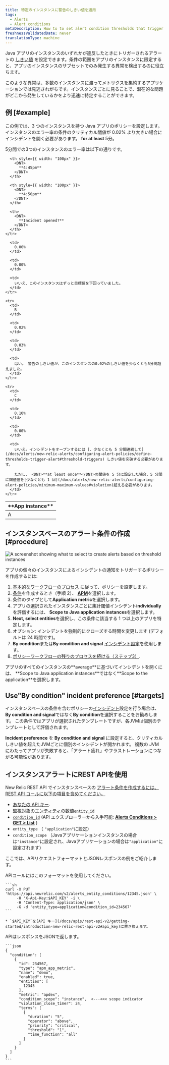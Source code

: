 ```yaml
---
title: 特定のインスタンスに警告のしきい値を適用
tags:
  - Alerts
  - Alert conditions
metaDescription: How to to set alert condition thresholds that trigger when they are breached by any of your Java app's instances.
freshnessValidatedDate: never
translationType: machine
---
```


Java アプリのインスタンスのいずれかが違反したときにトリガーされるアラートの [しきい値](/docs/using-new-relic/welcome-new-relic/get-started/glossary#alert-threshold) を設定できます。条件の範囲をアプリのインスタンスに限定すると、アプリのインスタンスのサブセットでのみ発生する異常を検出するのに役立ちます。

このような異常は、多数のインスタンスに渡ってメトリクスを集約するアプリケーションでは見逃されがちです。インスタンスごとに見ることで、潜在的な問題がどこから発生しているかをより迅速に特定することができます。

## 例 [#example]

この例では、3 つのインスタンスを持つ Java アプリのポリシーを設定します。 インスタンスのエラー率の条件のクリティカル閾値が 0.02% より大きい場合にインシデントを開く必要があります。 <DNT>**for at least**</DNT> 5分。

5分間での3つのインスタンスのエラー率は以下の通りです。

<table>
  <thead>
    <tr>
      <th style={{ width: "100px" }}>
        <DNT>
          **App instance**
        </DNT>
      </th>

      <th style={{ width: "100px" }}>
        <DNT>
          **4:45pm**
        </DNT>
      </th>

      <th style={{ width: "100px" }}>
        <DNT>
          **4:50pm**
        </DNT>
      </th>

      <th>
        <DNT>
          **Incident opened?**
        </DNT>
      </th>
    </tr>
  </thead>

  <tbody>
    <tr>
      <td>
        A
      </td>

      <td>
        0.00%
      </td>

      <td>
        0.00%
      </td>

      <td>
        いいえ、このインスタンスはずっと目標値を下回っていました。
      </td>
    </tr>

    <tr>
      <td>
        B
      </td>

      <td>
        0.02%
      </td>

      <td>
        0.03%
      </td>

      <td>
        はい。 警告のしきい値が、このインスタンスの0.02%のしきい値を少なくとも5分間超えました。
      </td>
    </tr>

    <tr>
      <td>
        C
      </td>

      <td>
        0.10%
      </td>

      <td>
        0.00%
      </td>

      <td>
        いいえ。インシデントをオープンするには [、少なくとも 5 分間連続して](/docs/alerts/new-relic-alerts/configuring-alert-policies/define-thresholds-trigger-alert#threshold-triggers) しきい値を突破する必要があります。

        ただし、 <DNT>**at least once**</DNT>の閾値を 5 分に設定した場合、5 分間に閾値値を[少なくとも 1 回](/docs/alerts/new-relic-alerts/configuring-alert-policies/minimum-maximum-values#violation)超える必要があります。
      </td>
    </tr>
  </tbody>
</table>

## インスタンスベースのアラート条件の作成 [#procedure]

<img title="Create alerts based on threshold instances" alt="A screenshot showing what to select to create alerts based on threshold instances" src="/images/alerts_screenshot-crop_thresholds-instances.webp" />

アプリの個々のインスタンスによるインシデントの通知をトリガーするポリシーを作成するには:

1. [基本的なワークフローのプロセス](/docs/alerts/new-relic-alerts/configuring-alert-policies/alert-policy-workflow#alert-policy-process) に従って、ポリシーを設定します。
2. [条件](/docs/alerts/create-alert/create-alert-condition/alert-conditions)を作成するとき（手順 2）、 [<DNT>**APM**</DNT>](/docs/alerts/new-relic-alerts/configuring-alert-policies/select-product-targets-alert-condition)を選択します。
3. 条件のタイプとして<DNT>**Application metric**</DNT>を選択します。
4. アプリの選択されたインスタンスごとに集計閾値インシデント<DNT>**individually**</DNT>を評価するには、 <DNT>**Scope to Java application instances**</DNT>を選択します。
5. <DNT>**Next, select entities**</DNT>を選択し、この条件に該当する 1 つ以上のアプリを特定します。
6. オプション: <InlinePopover type="alerts" />インシデントを強制的にクローズする時間を変更します (デフォルトは 24 時間です)。
7. <DNT>**By condition**</DNT>または<DNT>**By condition and signal**</DNT> [インシデント設定](/docs/alerts/new-relic-alerts/reviewing-alert-incidents/specify-when-new-relic-creates-incidents)を使用します。
8. [ポリシーワークフローの残りのプロセスを続ける（ステップ3）](/docs/alerts/new-relic-alerts/configuring-alert-policies/alert-policy-workflow#alert-policy-process).

<Callout variant="tip">
  アプリのすべてのインスタンスの<DNT>**average**</DNT>に基づいてインシデントを開くには、 <DNT>**Scope to Java application instances**</DNT>ではなく<DNT>**Scope to the application**</DNT>を選択します。
</Callout>

## Use&quot;By condition&quot; incident preference [#targets]

インスタンスベースの条件を含むポリシーの[インシデント](/docs/alerts/new-relic-alerts/reviewing-alert-incidents/specify-when-new-relic-creates-incidents)設定を行う場合は、 <DNT>**By condition and signal**</DNT>ではなく<DNT>**By condition**</DNT>を選択することをお勧めします。 この条件ではアプリが選択されたテンプレートですが、各JVMは個別のテンプレートとして評価されます。

<DNT>**Incident preference**</DNT> を <DNT>**By condition and signal**</DNT> に設定すると、クリティカルしきい値を超えたJVMごとに個別のインシデントが開かれます。 複数の JVM にわたってアプリが失敗すると、「アラート疲れ」やフラストレーションにつながる可能性があります。

## インスタンスアラートにREST APIを使用

New Relic REST API でインスタンスベースの [アラート条件を作成するには、REST API コールに以下の項目を含めてください。](/docs/alerts/new-relic-alerts/rest-api-alerts/manage-entities-alerts-conditions)

[](/docs/alerts/new-relic-alerts/rest-api-alerts/manage-entities-alerts-conditions)

* [](/docs/alerts/new-relic-alerts/rest-api-alerts/manage-entities-alerts-conditions)
  [あなたの ](/docs/alerts/new-relic-alerts/rest-api-alerts/manage-entities-alerts-conditions)[API キー](/docs/apis/rest-api-v2/getting-started/introduction-new-relic-rest-api-v2#api_key).
* 監視対象の[エンティティ](/docs/using-new-relic/welcome-new-relic/get-started/glossary#entity)の数値[`entity_id`](/docs/using-new-relic/welcome-new-relic/get-started/glossary#entity)
* [`condition_id`](/docs/using-new-relic/welcome-new-relic/get-started/glossary#alert-condition) (API エクスプローラーから入手可能: [<DNT>**Alerts Conditions &gt; GET &gt; List**</DNT>](https://rpm.newrelic.com/api/explore/alerts_entity_conditions/list) )
* `entity_type` （ `"application"`に設定）
* `condition_scope` （Javaアプリケーションインスタンスの場合は`"instance"`に設定され、Javaアプリケーションの場合は`"application"`に設定されます）

ここでは、APIリクエストフォーマットとJSONレスポンスの例をご紹介します。

<CollapserGroup>
  <Collapser id="instance-api" title="インスタンスアラートAPIコール">
    APIコールにはこのフォーマットを使用してください。

    ```sh
    curl -X PUT 'https://api.newrelic.com/v2/alerts_entity_conditions/12345.json' \
         -H 'X-Api-Key:$API_KEY' -i \
         -H 'Content-Type: application/json' \
         -G -d 'entity_type=application&condition_id=234567'
    ```

    * `$API_KEY`を[API キー](/docs/apis/rest-api-v2/getting-started/introduction-new-relic-rest-api-v2#api_key)に置き換えます。
  </Collapser>

  <Collapser id="instance-json" title="インスタンスアラートのJSONレスポンス">
    APIはレスポンスをJSONで返します。

    ```json
    {
      "condition": [
        {
          "id": 234567,
          "type": "apm_app_metric",
          "name": "demo",
          "enabled": true,
          "entities": [
            12345
          ],
          "metric": "apdex",
          "condition_scope": "instance",  <---<<< scope indicator
          "violation_close_timer": 24,
          "terms": [
            {
              "duration": "5",
              "operator": "above",
              "priority": "critical",
              "threshold": "1",
              "time_function": "all"
            }
          ]
        }
      ]
    }
    ```
  </Collapser>
</CollapserGroup>